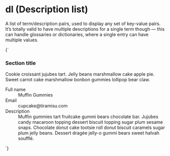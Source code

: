 
<Meta title="Objects/dl" />

# dl (Description list)

A list of term/description pairs, used to display any set of key-value pairs. It’s totally valid to have multiple descriptions for a single term though — this can handle glossaries or dictionaries, where a single entry can have multiple values.

<Canvas isColumn>
  <Story name="dl">
    {`
      <div class="l-content">
        <div class="u-padding-m--y u-padding-m@m">
          <h3 class="u-margin-0">Section title</h3>
          <p class="u-fg--gray-50 u-h6">Cookie croissant jujubes tart. Jelly beans marshmallow cake apple pie. Sweet carrot cake marshmallow bonbon gummies lollipop bear claw.</p>
        </div>
        <dl class="o-dl">
          <div class="o-dl__item l-grid@m l-grid--3-col u-padding-m--y u-padding-m@m">
            <dt class="u-font--medium u-h6 u-fg--gray-50 u-margin-xs--bottom@s">Full name</dt>
            <dd class="l-grid__col-span-2">Muffin Gummies</dd>
          </div>
          <div class="o-dl__item l-grid@m l-grid--3-col u-padding-m--y u-padding-m@m">
            <dt class="u-font--medium u-h6 u-fg--gray-50 u-margin-xs--bottom@s">Email</dt>
            <dd class="l-grid__col-span-2">cupcake@tiramisu.com</dd>
          </div>
          <div class="o-dl__item l-grid@m l-grid--3-col u-padding-m--y u-padding-m@m">
            <dt class="u-font--medium u-h6 u-fg--gray-50 u-margin-xs--bottom@s">Description</dt>
            <dd class="l-grid__col-span-2">Muffin gummies tart fruitcake gummi bears chocolate bar. Jujubes candy macaroon topping dessert biscuit topping sugar plum sesame snaps. Chocolate donut cake tootsie roll donut biscuit caramels sugar plum jelly beans. Dessert dragée jelly-o gummi bears sweet halvah soufflé.</dd>
          </div>
        </dl>
      </div>
    `}
  </Story>
</Canvas>
